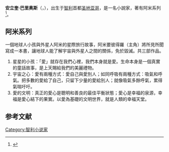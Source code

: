 '''安立奎·巴里奥斯'''（{{lang|es|Enrique Barrios}}，{{bd|1945年||}}），出生于[[智利|智利]]首都[[圣地亚哥_(智利)|圣地亚哥]]，是一名小說家，著有阿米系列<ref>{{Cite web |url=http://www.ebarrios.com/EB-Span/index.htm |title=Ami, un "long-seller" mundial |access-date=2010-03-10 |archive-date=2010-03-07 |archive-url=https://web.archive.org/web/20100307054737/http://www.ebarrios.com/EB-Span/index.htm |dead-url=yes }}</ref>。

==阿米系列==
一個地球人小孩與外星人阿米的星際旅行故事，阿米要彼得羅（主角）將所見所聞寫成一本書，讓地球人能了解宇宙與外星人之間的關係，免於毀滅。共三部作品。

#星星的小孩：「愛」就存在我們心裡，我們本身就是愛。生命本身是一個真實的童話故事，是上天賜給我們的美麗禮物。
#宇宙之心：愛有兩種方式：愛自己與愛別人；如同呼吸有兩種方式：吸氣和呼氣。把多數的愛給了自己，只留下少量的愛給別人；就像吸氣多餘呼氣，累得氣喘吁吁。
#愛的文明：真正的愛心是聰明和善良的最佳平衡狀態；愛心是幸福的泉源，幸福是愛心結下的果實。以愛為基礎的文明世界，就是人類的幸福天堂。

==参考文献==
<div class="references-small">
<references></references>
</div>

{{智利人物小作品}}
{{normdaten}}
{{DEFAULTSORT:barrios}}
[[Category:智利小说家|Category:智利小说家]]